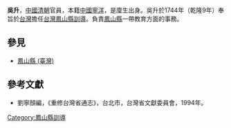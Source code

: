 '''吳升'''，[[中國|中國]][[清朝|清朝]]官員，本籍[[中國|中國]][[寧洋|寧洋]]，是廩生出身。吳升於1744年（乾隆9年）奉旨於[[台灣|台灣]]擔任[[台灣|台灣]][[鳳山縣_(臺灣)|鳳山縣]][[訓導|訓導]]。負責[[鳳山縣_(臺灣)|鳳山縣]]一帶教育方面的事務。
{{start box}}
{{s-before|[[王世茂|王世茂]]}}
{{s-title|[[台灣|台灣]][[鳳山縣_(臺灣)|鳳山縣]][[訓導|訓導]]|1744年上任}}
{{s-after|[[朱澐|朱澐]]}}
{{end box}}

==參見==
*[[鳳山縣_(臺灣)|鳳山縣 (臺灣)]]

==參考文獻==
*劉寧顏編，《重修台灣省通志》，台北市，台灣省文獻委員會，1994年。

{{清朝人物小作品}}

[[Category:鳳山縣訓導|Category:鳳山縣訓導]]